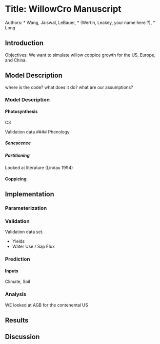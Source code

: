 Title: WillowCro Manuscript
===========================

Authors: 
* Wang, Jaiswal, LeBauer, 
* (Wertin, Leakey, your name here ?), 
* Long

Introduction
------------

Objectives: We want to simulate willow coppice growth for the US, Europe, and China.



Model Description
-----------------

where is the code?
what does it do?
what are our assumptions?

### Model Description

#### Photosynthesis

C3

Validation data
#### Phenology

##### Senescence

##### Partitioning

Looked at literature (Lindau 1994)

#### Coppicing

Implementation
--------------

### Parameterization

### Validation

Validation data set.

* Yields
* Water Use / Sap Flux

### Prediction

#### Inputs

Climate, Soil

### Analysis

WE looked at AGB for the contenental US

Results
-------

Discussion
----------
